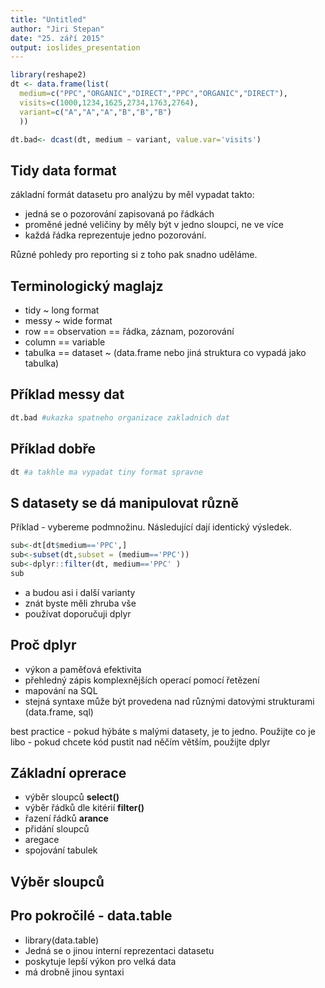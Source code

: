 ```yaml
---
title: "Untitled"
author: "Jiri Stepan"
date: "25. září 2015"
output: ioslides_presentation
---
```


```r
library(reshape2)
dt <- data.frame(list(
  medium=c("PPC","ORGANIC","DIRECT","PPC","ORGANIC","DIRECT"),
  visits=c(1000,1234,1625,2734,1763,2764),
  variant=c("A","A","A","B","B","B")
  ))

dt.bad<- dcast(dt, medium ~ variant, value.var='visits')
```


## Tidy data format

základní formát datasetu pro analýzu by měl vypadat takto:

- jedná se o pozorování zapisovaná po řádkách
- proměné jedné veličiny by měly být v jedno sloupci, ne ve více
- každá řádka reprezentuje jedno pozorování.

Různé pohledy pro reporting si z toho pak snadno uděláme.

## Terminologický maglajz ##

- tidy ~ long format
- messy ~ wide format
- row == observation == řádka, záznam, pozorování
- column == variable 
- tabulka == dataset ~ (data.frame nebo jiná struktura co vypadá jako tabulka)

## Příklad messy dat
```r
dt.bad #ukazka spatneho organizace zakladnich dat
```

## Příklad dobře

```r
dt #a takhle ma vypadat tiny format spravne
```

## S datasety se dá manipulovat různě

Příklad - vybereme podmnožinu. Následující dají identický výsledek.

```r
sub<-dt[dt$medium=='PPC',]
sub<-subset(dt,subset = (medium=='PPC'))
sub<-dplyr::filter(dt, medium=='PPC' )
sub
```

- a budou asi i další varianty
- znát byste měli zhruba vše
- používat doporučuji dplyr

## Proč dplyr

- výkon a paměťová efektivita
- přehledný zápis komplexnějších operací pomocí řetězení
- mapování na SQL
- stejná syntaxe může být provedena nad různými datovými strukturami (data.frame, sql)


best practice
- pokud hýbáte s malými datasety, je to jedno. Použijte co je libo
- pokud chcete kód pustit nad něčím větším, použijte dplyr


## Základní oprerace

- výběr sloupců **select()**
- výběr řádků dle kitérií **filter()**
- řazení řádků **arance**
- přidání sloupců
- aregace
- spojování tabulek


## Výběr sloupců





## Pro pokročilé - data.table

- library(data.table)
- Jedná se o jinou interní reprezentaci datasetu
- poskytuje lepší výkon pro velká data
- má drobně jinou syntaxi